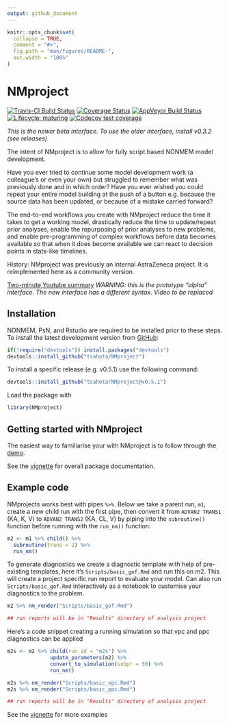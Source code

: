 ```yaml
---
output: github_document
---
```


<!-- README.md is generated from README.Rmd. Please edit that file -->

```r
knitr::opts_chunk$set(
  collapse = TRUE,
  comment = "#>",
  fig.path = "man/figures/README-",
  out.width = "100%"
)
```

# NMproject

<!-- badges: start -->
[![Travis-CI Build Status](https://travis-ci.org/tsahota/NMproject.svg?branch=master)](https://travis-ci.org/tsahota/NMproject)
[![Coverage Status](https://coveralls.io/repos/github/tsahota/NMproject/badge.svg?branch=master)](https://coveralls.io/github/tsahota/NMproject?branch=master)
[![AppVeyor Build Status](https://ci.appveyor.com/api/projects/status/github/tsahota/NMproject?branch=master&svg=true)](https://ci.appveyor.com/project/tsahota/NMproject)
[![Lifecycle: maturing](https://img.shields.io/badge/lifecycle-maturing-blue.svg)](https://lifecycle.r-lib.org/articles/stages.html)
[![Codecov test coverage](https://codecov.io/gh/tsahota/NMproject/branch/master/graph/badge.svg)](https://codecov.io/gh/tsahota/NMproject?branch=master)
<!-- badges: end -->

*This is the newer beta interface.  To use the older interface, install v0.3.2 (see releases)*

The intent of NMproject is to allow for fully script based NONMEM model development.

Have you ever tried to continue some model development work (a colleague’s or even your own) but struggled to remember what was previously done and in which order? Have you ever wished you could repeat your entire model building at the push of a button e.g. because the source data has been updated, or because of a mistake carried forward?

The end-to-end workflows you create with NMproject reduce the time it takes to get a working model, drastically reduce the time to update/repeat prior analyses, enable the repurposing of prior analyses to new problems, and enable pre-programming of complex workflows before data becomes available so that when it does become available we can react to decision points in stats-like timelines.

History: NMproject was previously an internal AstraZeneca project.  It is reimplemented here as a community version.

[Two-minute Youtube summary](https://www.youtube.com/watch?v=b7oBb6QZub8)
*WARNING: this is the prototype "alpha" interface. The new interface has a different syntax. Video to be replaced*


<!-- old pictures
<img src=https://user-images.githubusercontent.com/18026277/26879195-79b6f4c0-4b90-11e7-8228-01b117e64a12.png width=24.6% /><img src=https://user-images.githubusercontent.com/18026277/26879231-a046cfc0-4b90-11e7-9dbf-666086f32b9d.png width=24.5% /><img src=https://user-images.githubusercontent.com/18026277/26879238-a4a94fc0-4b90-11e7-8e8f-1b12a03f912d.png width=24.5% /><img src=https://user-images.githubusercontent.com/18026277/26879240-a7a53ebe-4b90-11e7-80fa-74bef643db29.png width=24.5% />
-->

## Installation

NONMEM, PsN, and Rstudio are required to be installed prior to these steps.  To install the latest development version from [GitHub](https://github.com/):

```r
if(!require("devtools")) install.packages("devtools")
devtools::install_github("tsahota/NMproject")
```

To install a specific release (e.g. v0.5.1) use the following command:

```r
devtools::install_github("tsahota/NMproject@v0.5.1")
```

Load the package with 

```r
library(NMproject)
```

## Getting started with NMproject

The easiest way to familiarise your with NMproject is to follow through the [demo](https://tsahota.github.io/NMproject/articles/NMproject.html#demo-learn-by-doing-1).

See the [vignette](https://tsahota.github.io/NMproject/articles/NMproject.html) for overall package documentation.

## Example code

NMprojects works best with pipes `%>%`.  Below we take a parent run, `m1`, create a new child run with the first pipe, then convert it from `ADVAN2 TRANS1` (KA, K, V) to `ADVAN2 TRANS2` (KA, CL, V) by piping into the `subroutine()` function before running with the `run_nm()` function:

```r

m2 <- m1 %>% child() %>%
  subroutine(trans = 2) %>%
  run_nm()

```

To generate diagnostics we create a diagnostic template with help of pre-existing templates, here it's `Scripts/basic_gof.Rmd` and run this on m2.  This will create a project specific run report to evaluate your model.  Can also run `Scripts/basic_gof.Rmd` interactively as a notebook to customise your diagnostics to the problem.

```r

m2 %>% nm_render("Scripts/basic_gof.Rmd")

## run reports will be in "Results" directory of analysis project

```

Here's a code snippet creating a running simulation so that vpc and ppc diagnostics can be applied
  
```r
m2s <- m2 %>% child(run_id = "m2s") %>%
              update_parameters(m2) %>%
              convert_to_simulation(subpr = 50) %>%
              run_nm()

m2s %>% nm_render("Scripts/basic_vpc.Rmd")
m2s %>% nm_render("Scripts/basic_ppc.Rmd")

## run reports will be in "Results" directory of analysis project

```


See the [vignette](https://tsahota.github.io/NMproject/articles/NMproject.html) for more examples
